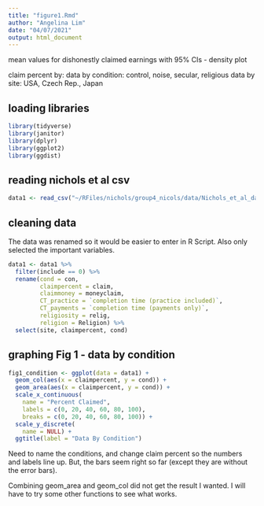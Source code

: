 ```yaml
---
title: "figure1.Rmd"
author: "Angelina Lim"
date: "04/07/2021"
output: html_document
---
```


mean values for dishonestly claimed earnings with 95% CIs - density plot

claim percent by:
data by condition: control, noise, secular, religious
data by site: USA, Czech Rep., Japan

## loading libraries

```r

library(tidyverse)
library(janitor)
library(dplyr)
library(ggplot2)
library(ggdist)

```

## reading nichols et al csv

```r

data1 <- read_csv("~/RFiles/nichols/group4_nicols/data/Nichols_et_al_data.csv")

```

## cleaning data

The data was renamed so it would be easier to enter in R Script. Also only selected the important variables.

```r

data1 <- data1 %>%  
  filter(include == 0) %>% 
  rename(cond = con,
         claimpercent = claim,
         claimmoney = moneyclaim,
         CT_practice = `completion time (practice included)`,
         CT_payments = `completion time (payments only)`,
         religiosity = relig,
         religion = Religion) %>% 
  select(site, claimpercent, cond)

```

## graphing Fig 1 - data by condition

```r

fig1_condition <- ggplot(data = data1) +
  geom_col(aes(x = claimpercent, y = cond)) +
  geom_area(aes(x = claimpercent, y = cond)) +
  scale_x_continuous(
    name = "Percent Claimed",
    labels = c(0, 20, 40, 60, 80, 100),
    breaks = c(0, 20, 40, 60, 80, 100)) +
  scale_y_discrete(
    name = NULL) +
  ggtitle(label = "Data By Condition") 

```

Need to name the conditions, and change claim percent so the numbers and labels line up. But, the bars seem right so far (except they are without the error bars).

Combining geom_area and geom_col did not get the result I wanted. I will have to try some other functions to see what works.
